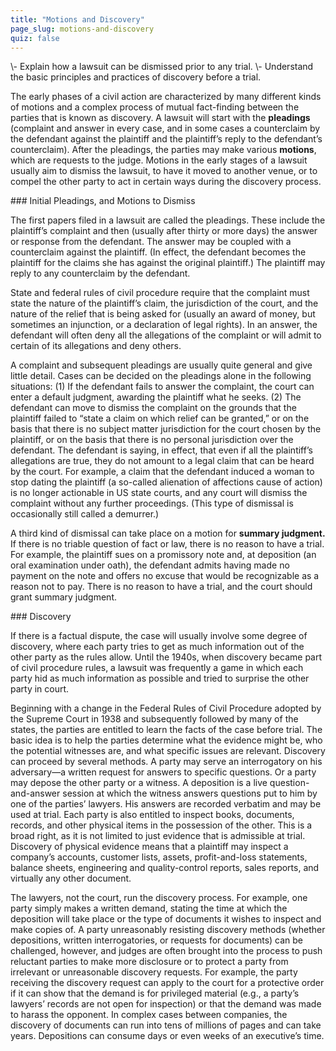 ```yaml
---
title: "Motions and Discovery"
page_slug: motions-and-discovery
quiz: false
---
```

<div className="content-chunk" data-subsection-id = "learning-objectives-46pt">
<Info title="LEARNING OBJECTIVES">\- Explain how a lawsuit can be dismissed prior to any trial.  
\- Understand the basic principles and practices of discovery before a trial.</Info>

The early phases of a civil action are characterized by many different kinds of motions and a complex process of mutual fact-finding between the parties that is known as discovery. A lawsuit will start with the **pleadings** (complaint and answer in every case, and in some cases a counterclaim by the defendant against the plaintiff and the plaintiff’s reply to the defendant’s counterclaim). After the pleadings, the parties may make various **motions**, which are requests to the judge. Motions in the early stages of a lawsuit usually aim to dismiss the lawsuit, to have it moved to another venue, or to compel the other party to act in certain ways during the discovery process.
</div>
<div className="content-chunk" data-subsection-id = "Initial-Pleadings-and-Motions-to-Dismiss-336t">
### Initial Pleadings, and Motions to Dismiss

  
The first papers filed in a lawsuit are called the pleadings. These include the plaintiff’s complaint and then (usually after thirty or more days) the answer or response from the defendant. The answer may be coupled with a counterclaim against the plaintiff. (In effect, the defendant becomes the plaintiff for the claims she has against the original plaintiff.) The plaintiff may reply to any counterclaim by the defendant.

State and federal rules of civil procedure require that the complaint must state the nature of the plaintiff’s claim, the jurisdiction of the court, and the nature of the relief that is being asked for (usually an award of money, but sometimes an injunction, or a declaration of legal rights). In an answer, the defendant will often deny all the allegations of the complaint or will admit to certain of its allegations and deny others.

A complaint and subsequent pleadings are usually quite general and give little detail. Cases can be decided on the pleadings alone in the following situations: (1) If the defendant fails to answer the complaint, the court can enter a default judgment, awarding the plaintiff what he seeks. (2) The defendant can move to dismiss the complaint on the grounds that the plaintiff failed to “state a claim on which relief can be granted,” or on the basis that there is no subject matter jurisdiction for the court chosen by the plaintiff, or on the basis that there is no personal jurisdiction over the defendant. The defendant is saying, in effect, that even if all the plaintiff’s allegations are true, they do not amount to a legal claim that can be heard by the court. For example, a claim that the defendant induced a woman to stop dating the plaintiff (a so-called alienation of affections cause of action) is no longer actionable in US state courts, and any court will dismiss the complaint without any further proceedings. (This type of dismissal is occasionally still called a demurrer.)

A third kind of dismissal can take place on a motion for **summary judgment.** If there is no triable question of fact or law, there is no reason to have a trial. For example, the plaintiff sues on a promissory note and, at deposition (an oral examination under oath), the defendant admits having made no payment on the note and offers no excuse that would be recognizable as a reason not to pay. There is no reason to have a trial, and the court should grant summary judgment.
</div>
<div className="content-chunk" data-subsection-id = "Discovery-337t">
### Discovery

  
If there is a factual dispute, the case will usually involve some degree of discovery, where each party tries to get as much information out of the other party as the rules allow. Until the 1940s, when discovery became part of civil procedure rules, a lawsuit was frequently a game in which each party hid as much information as possible and tried to surprise the other party in court.

Beginning with a change in the Federal Rules of Civil Procedure adopted by the Supreme Court in 1938 and subsequently followed by many of the states, the parties are entitled to learn the facts of the case before trial. The basic idea is to help the parties determine what the evidence might be, who the potential witnesses are, and what specific issues are relevant. Discovery can proceed by several methods. A party may serve an interrogatory on his adversary—a written request for answers to specific questions. Or a party may depose the other party or a witness. A deposition is a live question-and-answer session at which the witness answers questions put to him by one of the parties’ lawyers. His answers are recorded verbatim and may be used at trial. Each party is also entitled to inspect books, documents, records, and other physical items in the possession of the other. This is a broad right, as it is not limited to just evidence that is admissible at trial. Discovery of physical evidence means that a plaintiff may inspect a company’s accounts, customer lists, assets, profit-and-loss statements, balance sheets, engineering and quality-control reports, sales reports, and virtually any other document.

The lawyers, not the court, run the discovery process. For example, one party simply makes a written demand, stating the time at which the deposition will take place or the type of documents it wishes to inspect and make copies of. A party unreasonably resisting discovery methods (whether depositions, written interrogatories, or requests for documents) can be challenged, however, and judges are often brought into the process to push reluctant parties to make more disclosure or to protect a party from irrelevant or unreasonable discovery requests. For example, the party receiving the discovery request can apply to the court for a protective order if it can show that the demand is for privileged material (e.g., a party’s lawyers’ records are not open for inspection) or that the demand was made to harass the opponent. In complex cases between companies, the discovery of documents can run into tens of millions of pages and can take years. Depositions can consume days or even weeks of an executive’s time.
</div>

